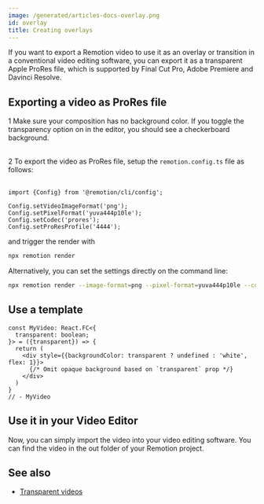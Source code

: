 ```yaml
---
image: /generated/articles-docs-overlay.png
id: overlay
title: Creating overlays
---
```


If you want to export a Remotion video to use it as an overlay or transition in a conventional video editing software, you can export it as a transparent Apple ProRes file, which is supported by Final Cut Pro, Adobe Premiere and Davinci Resolve.

## Exporting a video as ProRes file

<InlineStep>1</InlineStep> Make sure your composition has no background color. If you toggle the transparency option on in the editor, you should see a checkerboard background. <br /> <br />

<InlineStep>2</InlineStep> To export the video as ProRes file, setup the <code>remotion.config.ts</code> file as follows: <br />
<br />

```tsx twoslash title="remotion.config.ts"
import {Config} from '@remotion/cli/config';

Config.setVideoImageFormat('png');
Config.setPixelFormat('yuva444p10le');
Config.setCodec('prores');
Config.setProResProfile('4444');
```

and trigger the render with

```bash
npx remotion render
```

Alternatively, you can set the settings directly on the command line:

```bash
npx remotion render --image-format=png --pixel-format=yuva444p10le --codec=prores --prores-profile=4444
```

## Use a template


```twoslash include example
const MyVideo: React.FC<{
  transparent: boolean;
}> = ({transparent}) => {
  return (
    <div style={{backgroundColor: transparent ? undefined : 'white', flex: 1}}>
      {/* Omit opaque background based on `transparent` prop */}
    </div>
  )
}
// - MyVideo
```

<OverlayDemo />

## Use it in your Video Editor

Now, you can simply import the video into your video editing software. You can find the video in the out folder of your Remotion project.


<OverlayInDavinci />

## See also

- [Transparent videos](/docs/transparent-videos)
